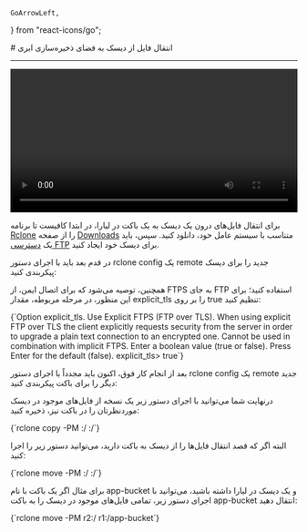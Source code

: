     GoArrowLeft,
} from "react-icons/go";


<Layout>
<Head>
<title>مستندات انتقال فایل از دیسک به فضای ذخیره‌سازی ابری - لیارا</title>

<meta property="og:title" content="مستندات خدمات رایانش ابری لیارا" />
<meta property="og:description" content="مستندات مربوط به انتقال فایل از دیسک به فضای ذخیره‌سازی ابری یا Object Storage لیارا"  />
<meta property="og:image" content="https://files.liara.ir/liara/logos/liara-poster.jpg" />
</Head>
# انتقال فایل از دیسک به فضای ذخیره‌سازی ابری
<hr className="mb-2" />

<video
  src="https://files.liara.ir/liara/rclone/rclone-transfer-files-from-disk-to-bucket.mp4"
  controls="controls"
  className="block w-full"
  width="100%" />
<div className="h-4" />


برای انتقال فایل‌های درون یک دیسک به یک باکت در لیارا، در ابتدا کافیست تا برنامه <a href="https://rclone.org/" className="text-[#2196f3] ">Rclone</a> را از صفحه <a href="https://rclone.org/downloads/" className="text-[#2196f3] ">Downloads</a> متناسب با سیستم عامل خود، دانلود کنید. سپس، باید یک <a href="../ftp-access" className="text-[#2196f3] ">دسترسی FTP</a> برای دیسک خود ایجاد کنید.
<div className="h-4" />
در قدم بعد باید با اجرای دستور <Important>rclone config</Important> یک <Important>remote</Important> جدید را برای دیسک پیکربندی کنید:
<Asciinema id="rclone-disk-ftp-remote" />


همچنین، توصیه می‌شود که برای اتصال ایمن، از FTPS به جای FTP استفاده کنید؛ برای این منظور، در مرحله
مربوطه، مقدار <Important>explicit_tls</Important> را بر روی true تنظیم کنید: 

<div className='h-2' />
<div dir="ltr">
<Highlight className="bash">
    {`Option explicit_tls.                                                                        
Use Explicit FTPS (FTP over TLS).                                                           
When using explicit FTP over TLS the client explicitly requests                             
security from the server in order to upgrade a plain text connection                        
to an encrypted one. Cannot be used in combination with implicit FTPS.                      
Enter a boolean value (true or false). Press Enter for the default (false).                 
explicit_tls> true`}
</Highlight>
</div>
<div className='h-2' />


بعد از انجام کار فوق، اکنون باید مجدداً با اجرای دستور <Important>rclone config</Important> یک <Important>remote</Important> جدید دیگر را برای باکت پیکربندی کنید:
<Asciinema id="rclone-backup-bucket" />

درنهایت شما می‌توانید با اجرای دستور زیر یک نسخه از فایل‌های موجود در دیسک موردنظرتان را در باکت نیز، ذخیره کنید:

<div className='h-2' />
<div dir="ltr">
<Highlight className="bash">
    {`rclone copy -PM <disk-remote>:/ <bucket-remote>:/<bucket-name>`}
</Highlight>
</div>
<div className='h-2' />

البته اگر که قصد انتقال فایل‌ها را از دیسک به باکت دارید، می‌توانید دستور زیر را اجرا کنید:

<div className='h-2' />
<div dir="ltr">
<Highlight className="bash">
    {`rclone move -PM <disk-remote>:/ <bucket-remote>:/<bucket-name>`}
</Highlight>
</div>
<div className='h-2' />

برای مثال اگر یک باکت با نام <Important>app-bucket</Important> و یک دیسک در لیارا داشته باشید، می‌توانید با اجرای دستور زیر، تمامی فایل‌های موجود در دیسک را به باکت <Important>app-bucket</Important> انتقال دهید:

<div className='h-2' />
<div dir="ltr">
<Highlight className="bash">
    {`rclone move -PM r2:/ r1:/app-bucket`}
</Highlight>
</div>
<div className='h-2' />

</Layout>